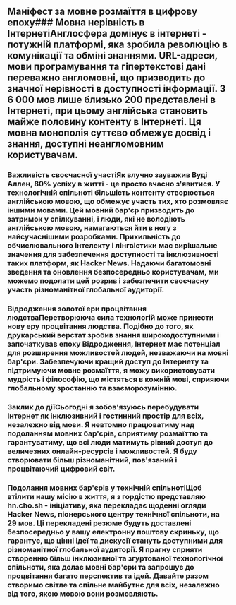 
<Steps>

## Маніфест за мовне розмаїття в цифрову епоху### Мовна нерівність в ІнтернетіАнглосфера домінує в інтернеті - потужній платформі, яка зробила революцію в комунікації та обміні знаннями. URL-адреси, мови програмування та гіпертекстові дані переважно англомовні, що призводить до значної нерівності в доступності інформації. З 6 000 мов лише близько 200 представлені в Інтернеті, при цьому англійська становить майже половину контенту в Інтернеті. Ця мовна монополія суттєво обмежує досвід і знання, доступні неангломовним користувачам.

### Важливість своєчасної участіЯк влучно зауважив Вуді Аллен, 80% успіху в житті - це просто вчасно з'явитися. У технологічній спільноті більшість контенту створюється англійською мовою, що обмежує участь тих, хто розмовляє іншими мовами. Цей мовний бар'єр призводить до затримок у спілкуванні, і люди, які не володіють англійською мовою, намагаються йти в ногу з найсучаснішими розробками. Прихильність до обчислювального інтелекту і лінгвістики має вирішальне значення для забезпечення доступності та інклюзивності таких платформ, як Hacker News. Надаючи багатомовні зведення та оновлення безпосередньо користувачам, ми можемо подолати цей розрив і забезпечити своєчасну участь різноманітної глобальної аудиторії.

### Відродження золотої ери процвітання людстваПеретворююча сила технологій може принести нову еру процвітання людства. Подібно до того, як друкарський верстат зробив знання широкодоступними і започаткував епоху Відродження, Інтернет має потенціал для розширення можливостей людей, незважаючи на мовні бар'єри. Забезпечуючи кращий доступ до Інтернету та підтримуючи мовне розмаїття, я можу використовувати мудрість і філософію, що містяться в кожній мові, сприяючи глобальному зростанню та взаєморозумінню.

### Заклик до діїСьогодні я зобов'язуюсь перебудувати Інтернет як інклюзивний і гостинний простір для всіх, незалежно від мови. Я невтомно працюватиму над подоланням мовних бар'єрів, сприятиму розмаїттю та гарантуватиму, що всі люди матимуть рівний доступ до величезних онлайн-ресурсів і можливостей. Я буду створювати більш різноманітний, пов'язаний і процвітаючий цифровий світ.

### Подолання мовних бар'єрів у технічній спільнотіЩоб втілити нашу місію в життя, я з гордістю представляю hn.cho.sh - ініціативу, яка перекладає щоденні огляди Hacker News, піонерського центру технічної спільноти, на 29 мов. Ці перекладені резюме будуть доставлені безпосередньо у вашу електронну поштову скриньку, що гарантує, що цінні ідеї та дискусії стануть доступними для різноманітної глобальної аудиторії. Я прагну сприяти створенню більш інклюзивної та згуртованої технологічної спільноти, яка долає мовні бар'єри та запрошує до процвітання багато перспектив та ідей. Давайте разом створимо світле та спільне майбутнє для всіх, незалежно від того, якою мовою вони розмовляють.

</Steps>

